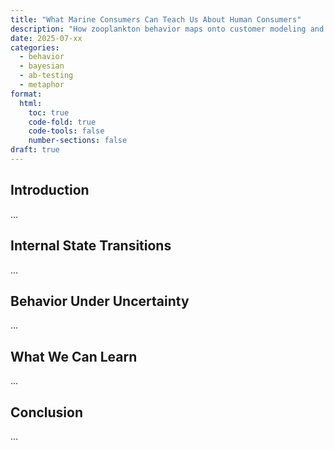 ```yaml
---
title: "What Marine Consumers Can Teach Us About Human Consumers"
description: "How zooplankton behavior maps onto customer modeling and digital experimentation."
date: 2025-07-xx
categories:
  - behavior
  - bayesian
  - ab-testing
  - metaphor
format:
  html:
    toc: true
    code-fold: true
    code-tools: false
    number-sections: false
draft: true
---
```


## Introduction
...

## Internal State Transitions
...

## Behavior Under Uncertainty
...

## What We Can Learn
...

## Conclusion
...
